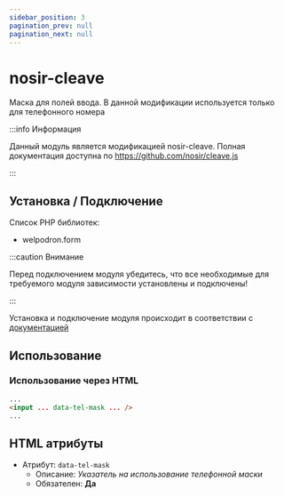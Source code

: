 ```yaml
---
sidebar_position: 3
pagination_prev: null
pagination_next: null
---
```


# nosir-cleave

Маска для полей ввода. В данной модификации используется только для телефонного номера

:::info Информация

Данный модуль является модификацией nosir-cleave. Полная документация доступна по https://github.com/nosir/cleave.js

:::

## Установка / Подключение

Список PHP библиотек:

- welpodron.form

:::caution Внимание

Перед подключением модуля убедитесь, что все необходимые для требуемого модуля зависимости установлены и подключены!

:::

Установка и подключение модуля происходит в соответствии с <a href="/javascript/intro#установка-модулейкомпонентов">документацией</a>

## Использование

### Использование через HTML

```html title="html"
...
<input ... data-tel-mask ... />
...
```

## HTML атрибуты

- Атрибут: `data-tel-mask`
  - Описание: _Указатель на использование телефонной маски_
  - Обязателен: **Да**
